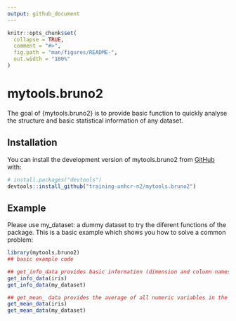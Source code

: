 ```yaml
---
output: github_document
---
```


<!-- README.md is generated from README.Rmd. Please edit that file -->

```r
knitr::opts_chunk$set(
  collapse = TRUE,
  comment = "#>",
  fig.path = "man/figures/README-",
  out.width = "100%"
)
```

# mytools.bruno2

<!-- badges: start -->
<!-- badges: end -->

The goal of {mytools.bruno2} is to provide basic function to quickly analyse the structure and basic statistical information of any dataset.

## Installation

You can install the development version of mytools.bruno2 from [GitHub](https://github.com/) with:

``` r
# install.packages("devtools")
devtools::install_github("training-unhcr-n2/mytools.bruno2")
```

## Example

Please use my_dataset: a dummy dataset to try the diferent functions of the package. 
This is a basic example which shows you how to solve a common problem:

```r
library(mytools.bruno2)
## basic example code

## get_info_data provides basic information (dimension and column names)of the dataset
get_info_data(iris)
get_info_data(my_dataset)

## get_mean_ data provides the average of all numeric variables in the dataset
get_mean_data(iris)
get_mean_data(my_dataset)

```
